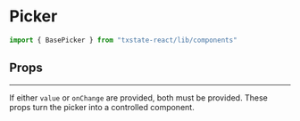 
<Meta title="Components|Picker" component={BasePicker} />

# Picker

```js
import { BasePicker } from "txstate-react/lib/components"
```

## Props

---

If either `value` or `onChange` are provided, both must be provided. These props turn the picker into a controlled component.

<Props of={BasePicker} />

<Preview>
  <Story name="picker">
    <BasePicker
      items={[
        { key: "red", name: "red" },
        { key: "orange", name: "orange" },
        { key: "yellow", name: "yellow" },
        { key: "green", name: "green" },
        { key: "blue", name: "blue" },
        { key: "indigo", name: "indigo" },
        { key: "violet", name: "violet" }
      ]}
      itemLimit={3}
    />
  </Story>
</Preview>
